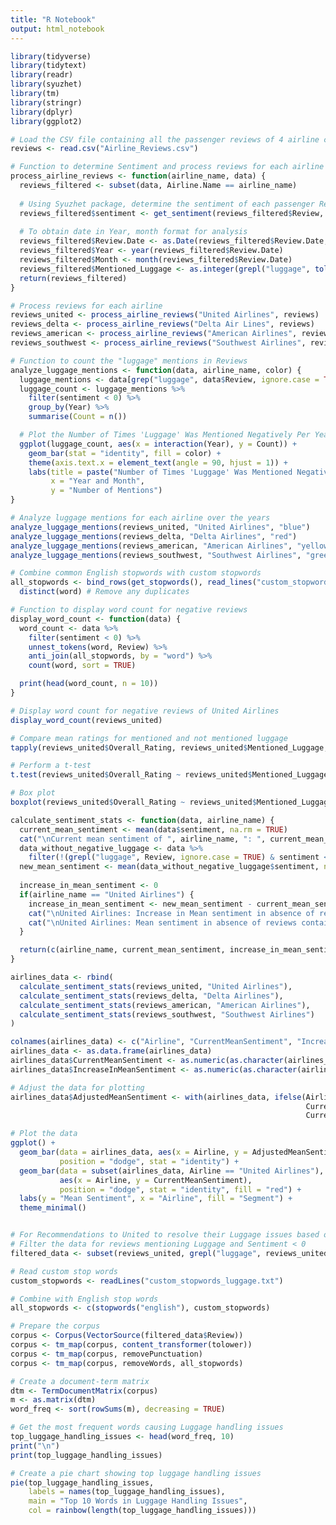 ---
title: "R Notebook"
output: html_notebook
---

```{r}
library(tidyverse)
library(tidytext)
library(readr)
library(syuzhet)
library(tm)
library(stringr)
library(dplyr)
library(ggplot2)

# Load the CSV file containing all the passenger reviews of 4 airline companies
reviews <- read.csv("Airline_Reviews.csv")

# Function to determine Sentiment and process reviews for each airline
process_airline_reviews <- function(airline_name, data) {
  reviews_filtered <- subset(data, Airline.Name == airline_name)
  
  # Using Syuzhet package, determine the sentiment of each passenger Review
  reviews_filtered$sentiment <- get_sentiment(reviews_filtered$Review, method = "syuzhet")
  
  # To obtain date in Year, month format for analysis
  reviews_filtered$Review.Date <- as.Date(reviews_filtered$Review.Date, format = "%d-%b-%y")
  reviews_filtered$Year <- year(reviews_filtered$Review.Date)
  reviews_filtered$Month <- month(reviews_filtered$Review.Date)
  reviews_filtered$Mentioned_Luggage <- as.integer(grepl("luggage", tolower(reviews_filtered$Review)))
  return(reviews_filtered)
}

# Process reviews for each airline
reviews_united <- process_airline_reviews("United Airlines", reviews)
reviews_delta <- process_airline_reviews("Delta Air Lines", reviews)
reviews_american <- process_airline_reviews("American Airlines", reviews)
reviews_southwest <- process_airline_reviews("Southwest Airlines", reviews)

# Function to count the "luggage" mentions in Reviews
analyze_luggage_mentions <- function(data, airline_name, color) {
  luggage_mentions <- data[grep("luggage", data$Review, ignore.case = TRUE), ]
  luggage_count <- luggage_mentions %>%
    filter(sentiment < 0) %>%
    group_by(Year) %>%
    summarise(Count = n())

  # Plot the Number of Times 'Luggage' Was Mentioned Negatively Per Year Over Time
  ggplot(luggage_count, aes(x = interaction(Year), y = Count)) +
    geom_bar(stat = "identity", fill = color) +
    theme(axis.text.x = element_text(angle = 90, hjust = 1)) +
    labs(title = paste("Number of Times 'Luggage' Was Mentioned Negatively Per Year Over Time for", airline_name),
         x = "Year and Month",
         y = "Number of Mentions")
}

# Analyze luggage mentions for each airline over the years
analyze_luggage_mentions(reviews_united, "United Airlines", "blue")
analyze_luggage_mentions(reviews_delta, "Delta Airlines", "red")
analyze_luggage_mentions(reviews_american, "American Airlines", "yellow")
analyze_luggage_mentions(reviews_southwest, "Southwest Airlines", "green")

# Combine common English stopwords with custom stopwords
all_stopwords <- bind_rows(get_stopwords(), read_lines("custom_stopwords.txt") %>% tibble(word = .)) %>%
  distinct(word) # Remove any duplicates

# Function to display word count for negative reviews
display_word_count <- function(data) {
  word_count <- data %>%
    filter(sentiment < 0) %>%
    unnest_tokens(word, Review) %>%
    anti_join(all_stopwords, by = "word") %>%
    count(word, sort = TRUE)

  print(head(word_count, n = 10))
}

# Display word count for negative reviews of United Airlines
display_word_count(reviews_united)

# Compare mean ratings for mentioned and not mentioned luggage
tapply(reviews_united$Overall_Rating, reviews_united$Mentioned_Luggage, mean)

# Perform a t-test
t.test(reviews_united$Overall_Rating ~ reviews_united$Mentioned_Luggage, reviews_united = reviews_united)

# Box plot
boxplot(reviews_united$Overall_Rating ~ reviews_united$Mentioned_Luggage, reviews_united = reviews_united, xlab = "Luggage Mentioned? (0=No, 1=Yes)", ylab = "Overall Rating")

calculate_sentiment_stats <- function(data, airline_name) {
  current_mean_sentiment <- mean(data$sentiment, na.rm = TRUE)
  cat("\nCurrent mean sentiment of ", airline_name, ": ", current_mean_sentiment)
  data_without_negative_luggage <- data %>% 
    filter(!(grepl("luggage", Review, ignore.case = TRUE) & sentiment < 0))
  new_mean_sentiment <- mean(data_without_negative_luggage$sentiment, na.rm = TRUE)
  
  increase_in_mean_sentiment <- 0
  if(airline_name == "United Airlines") {
    increase_in_mean_sentiment <- new_mean_sentiment - current_mean_sentiment
    cat("\nUnited Airlines: Increase in Mean sentiment in absence of reviews containing Luggage having negative sentiment: ", increase_in_mean_sentiment)
    cat("\nUnited Airlines: Mean sentiment in absence of reviews containing Luggage having negative sentiment: ", new_mean_sentiment)
  }

  return(c(airline_name, current_mean_sentiment, increase_in_mean_sentiment))
}

airlines_data <- rbind(
  calculate_sentiment_stats(reviews_united, "United Airlines"),
  calculate_sentiment_stats(reviews_delta, "Delta Airlines"),
  calculate_sentiment_stats(reviews_american, "American Airlines"),
  calculate_sentiment_stats(reviews_southwest, "Southwest Airlines")
)

colnames(airlines_data) <- c("Airline", "CurrentMeanSentiment", "IncreaseInMeanSentiment")
airlines_data <- as.data.frame(airlines_data)
airlines_data$CurrentMeanSentiment <- as.numeric(as.character(airlines_data$CurrentMeanSentiment))
airlines_data$IncreaseInMeanSentiment <- as.numeric(as.character(airlines_data$IncreaseInMeanSentiment))

# Adjust the data for plotting
airlines_data$AdjustedMeanSentiment <- with(airlines_data, ifelse(Airline == "United Airlines", 
                                                                  CurrentMeanSentiment + IncreaseInMeanSentiment, 
                                                                  CurrentMeanSentiment))

# Plot the data
ggplot() +
  geom_bar(data = airlines_data, aes(x = Airline, y = AdjustedMeanSentiment, fill = Airline), 
           position = "dodge", stat = "identity") +
  geom_bar(data = subset(airlines_data, Airline == "United Airlines"), 
           aes(x = Airline, y = CurrentMeanSentiment), 
           position = "dodge", stat = "identity", fill = "red") +
  labs(y = "Mean Sentiment", x = "Airline", fill = "Segment") +
  theme_minimal()


# For Recommendations to United to resolve their Luggage issues based on Reviews:
# Filter the data for reviews mentioning Luggage and Sentiment < 0
filtered_data <- subset(reviews_united, grepl("luggage", reviews_united$Review, ignore.case = TRUE) & reviews_united$sentiment < 0)

# Read custom stop words
custom_stopwords <- readLines("custom_stopwords_luggage.txt")

# Combine with English stop words
all_stopwords <- c(stopwords("english"), custom_stopwords)

# Prepare the corpus
corpus <- Corpus(VectorSource(filtered_data$Review))
corpus <- tm_map(corpus, content_transformer(tolower))
corpus <- tm_map(corpus, removePunctuation)
corpus <- tm_map(corpus, removeWords, all_stopwords)

# Create a document-term matrix
dtm <- TermDocumentMatrix(corpus)
m <- as.matrix(dtm)
word_freq <- sort(rowSums(m), decreasing = TRUE)

# Get the most frequent words causing Luggage handling issues
top_luggage_handling_issues <- head(word_freq, 10)
print("\n")
print(top_luggage_handling_issues)

# Create a pie chart showing top luggage handling issues
pie(top_luggage_handling_issues, 
    labels = names(top_luggage_handling_issues), 
    main = "Top 10 Words in Luggage Handling Issues",
    col = rainbow(length(top_luggage_handling_issues)))
```